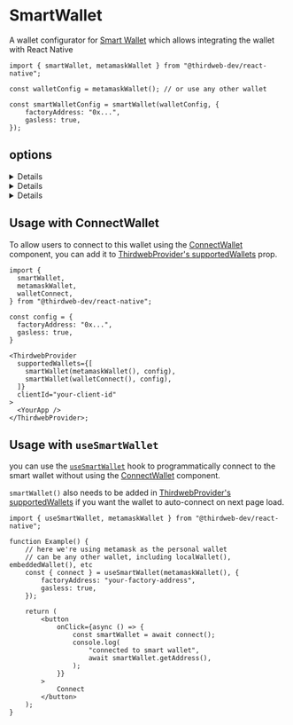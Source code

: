 
<WalletsBreadcrumb name="Smart Wallet" slug="smartwallet" />

# SmartWallet

A wallet configurator for [Smart Wallet](/wallets/smart-wallet) which allows integrating the wallet with React Native

```tsx
import { smartWallet, metamaskWallet } from "@thirdweb-dev/react-native";

const walletConfig = metamaskWallet(); // or use any other wallet

const smartWalletConfig = smartWallet(walletConfig, {
	factoryAddress: "0x...",
	gasless: true,
});
```

## options

<Details summary="walletConfig">

Provide a `WalletConfig` object to use as the personal wallet for the Smart Wallet. You can get this object by calling a wallet configurator function such as `metamaskWallet()`

You can see the list of available wallet configurators for React Native [here](/react-native/v0/connecting-wallets).

</Details>

<Details summary="factoryAddress">

The address of the Smart Wallet Factory contract.

Must be a `string`.

</Details>

<Details summary="gasless">

Whether to turn on or off gasless transactions.

- If set to `true`, all gas fees will be paid by a paymaster.
- If set to `false`, all gas fees will be paid by the Smart Wallet itself (needs to be funded).

Must be a `boolean`.

</Details>

## Usage with ConnectWallet

To allow users to connect to this wallet using the [ConnectWallet](/references/react-native/v0/ConnectWallet) component, you can add it to [ThirdwebProvider's supportedWallets](/react-native/v0/connecting-wallets#supported-wallets) prop.

```tsx
import {
  smartWallet,
  metamaskWallet,
  walletConnect,
} from "@thirdweb-dev/react-native";

const config = {
  factoryAddress: "0x...",
  gasless: true,
}

<ThirdwebProvider
  supportedWallets={[
    smartWallet(metamaskWallet(), config),
    smartWallet(walletConnect(), config),
  ]}
  clientId="your-client-id"
>
  <YourApp />
</ThirdwebProvider>;
```

## Usage with `useSmartWallet`

you can use the [`useSmartWallet`](/references/react-native/v0/useSmartWallet) hook to programmatically connect to the smart wallet without using the [ConnectWallet](/references/react-native/v0/ConnectWallet) component.

`smartWallet()` also needs to be added in [ThirdwebProvider's supportedWallets](/react-native/v0/connecting-wallets#supported-wallets) if you want the wallet to auto-connect on next page load.

```tsx
import { useSmartWallet, metamaskWallet } from "@thirdweb-dev/react-native";

function Example() {
	// here we're using metamask as the personal wallet
	// can be any other wallet, including localWallet(), embeddedWallet(), etc
	const { connect } = useSmartWallet(metamaskWallet(), {
		factoryAddress: "your-factory-address",
		gasless: true,
	});

	return (
		<button
			onClick={async () => {
				const smartWallet = await connect();
				console.log(
					"connected to smart wallet",
					await smartWallet.getAddress(),
				);
			}}
		>
			Connect
		</button>
	);
}
```
